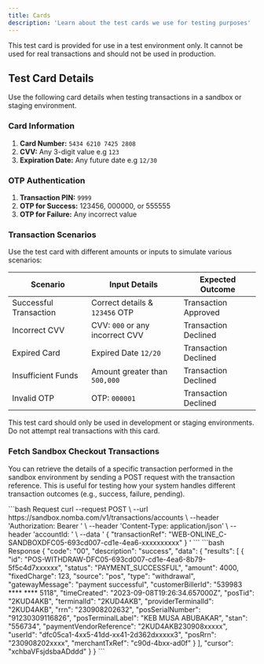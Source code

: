 ```yaml
---
title: Cards
description: 'Learn about the test cards we use for testing purposes'
---
```


<Info>
   This test card is provided for use in a test environment only. It cannot be used for real transactions and should not be used in production.  
</Info>

## Test Card Details

Use the following card details when testing transactions in a sandbox or staging environment.

### Card Information
1. **Card Number:** `5434 6210 7425 2808`
3. **CVV:** Any 3-digit value e.g `123`
4. **Expiration Date:** Any future date e.g `12/30`

### OTP Authentication
1. **Transaction PIN:** `9999`
1. **OTP for Success:** 123456, 000000, or 555555
2. **OTP for Failure:** Any incorrect value

### Transaction Scenarios
Use the test card with different amounts or inputs to simulate various scenarios:

| Scenario                | Input Details                     | Expected Outcome |
|-------------------------|----------------------------------|------------------|
| Successful Transaction  | Correct details & `123456` OTP   | Transaction Approved |
| Incorrect CVV           | CVV: `000` or any incorrect CVV  | Transaction Declined |
| Expired Card            | Expired Date `12/20`             | Transaction Declined |
| Insufficient Funds      | Amount greater than `500,000`    | Transaction Declined |
| Invalid OTP             | OTP: `000001`                    | Transaction Declined |

<Warning>
   This test card should only be used in development or staging environments. Do not attempt real transactions with this card.
</Warning>


### Fetch Sandbox Checkout Transactions
You can retrieve the details of a specific transaction performed in the sandbox environment by sending a POST request with the transaction reference. This is useful for testing how your system handles different transaction outcomes (e.g., success, failure, pending).

<CodeGroup>
   ```bash Request
      curl --request POST \
      --url https://sandbox.nomba.com/v1/transactions/accounts \
      --header 'Authorization: Bearer <token>' \
      --header 'Content-Type: application/json' \
      --header 'accountId: <accountid>' \
      --data '
         {
            "transactionRef": "WEB-ONLINE_C-SANDBOXDFC05-693cd007-cd1e-4ea6-xxxxxxxxxx" 
         }
      '
   ```
   ```bash Response
      {
         "code": "00",
         "description": "success",
         "data": {
            "results": [
                  {
                     "id": "POS-WITHDRAW-DFC05-693cd007-cd1e-4ea6-8b79-5f5c4d7xxxxxx",
                     "status": "PAYMENT_SUCCESSFUL",
                     "amount": 4000,
                     "fixedCharge": 123,
                     "source": "pos",
                     "type": "withdrawal",
                     "gatewayMessage": "payment successful",
                     "customerBillerId": "539983 **** **** 5118",
                     "timeCreated": "2023-09-08T19:26:34.657000Z",
                     "posTid": "2KUD4AKB",
                     "terminalId": "2KUD4AKB",
                     "providerTerminalId": "2KUD4AKB",
                     "rrn": "230908202632",
                     "posSerialNumber": "91230309116826",
                     "posTerminalLabel": "KEB MUSA ABUBAKAR",
                     "stan": "556734",
                     "paymentVendorReference": "2KUD4AKB230908xxxxx",
                     "userId": "dfc05ca1-4xx5-41dd-xx41-2d362dxxxxx3",
                     "posRrn": "230908202xxxx",
                     "merchantTxRef": "c90d-4bxx-ad0f"
                  }
            ],
            "cursor": "xchbaVFsjdsbaADddd"
         }
      }
   ```
</CodeGroup>
